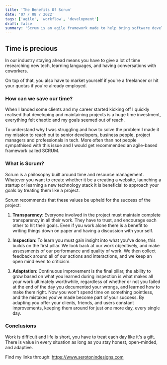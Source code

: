 ```yaml
---
title: 'The Benefits Of Scrum'
date: '07 / 08 / 2022'
tags: ['agile', 'workflow', 'development']
draft: false
summary: 'Scrum is an agile framework made to help bring software developers and project managers together.'
---
```


## Time is precious

In our industry staying ahead means you have to give a lot of time researching new tech, learning languages, and having conversations with coworkers.

On top of that, you also have to market yourself if you're a freelancer or hit your quotas if you're already employed.

### How can we save our time?

When I landed some clients and my career started kicking off I quickly realised that developing and maintaining projects is a huge time investment, everything felt chaotic and my goals seemed out of reach.

To understand why I was struggling and how to solve the problem I made it my mission to reach out to senior developers, business people, project managers and professionals in tech.
More often than not people sympathised with this issue and I would get recommended an agile-based framework called SCRUM.

### What is Scrum?

Scrum is a philosophy built around time and resource management. Whatever you want to create whether it be a creating a website, launching a startup or learning a new technology stack it is beneficial to approach your goals by treating them like a project.

Scrum recommends that these values be upheld for the success of the project:

1. **Transparency**: Everyone involved in the project must maintain complete transparency in all their work. They have to trust, and encourage each other to hit their goals. Even if you work alone there is a benefit to writing things down on paper and having a discussion with your self.

2. **Inspection**: To learn you must gain insight into what you've done, this builds on the first pillar. We look back at our work objectively, and make assessments of our performance and quality of work. We then collect feedback around all of our actions and interactions, and we keep an open mind even to criticism.

3. **Adaptation**: Continuous improvement is the final pillar, the ability to grow based on what you learned during inspection is what makes all your work ultimately worthwhile, regardless of whether or not you failed at the end of the day you documented your wrongs, and learned how to make them right. Now you won't spend time on something pointless, and the mistakes you've made become part of your success.
   By adapting you offer your clients, friends, and users constant improvements, keeping them around for just one more day, every single day.

### Conclusions

Work is difficult and life is short, you have to treat each day like it's a gift. There is value in every situation as long as you stay honest, open-minded, and adaptive.

Find my links through:
https://www.serotonindesigns.com
